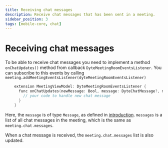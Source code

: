 ```yaml
---
title: Receiving chat messages
description: Receive chat messages that has been sent in a meeting.
sidebar_position: 3
tags: [mobile-core, chat]
---
```


# Receiving chat messages

To be able to receive chat messages you need to implement a method `onChatUpdates()` method from callback `DyteMeetingRoomEventsListener`. You can subscribe to this events by calling `meeting.addMeetingEventsListener(dyteMeetingRoomEventsListener)`

```kotlin
    extension MeetingViewModel: DyteMeetingRoomEventsListener {
      func onChatUpdates(newMessage: Bool, message: DyteChatMessage?, messages: [DyteChatMessage]) {
        // your code to handle new chat message
      }
    }
```

Here, the `message` is of type `Message`, as defined in [introduction](./introduction). `messages` is a list of all chat messages in the meeting, which is the same as `meeting.chat.messages`.

When a chat message is received, the `meeting.chat.messages` list is also updated.